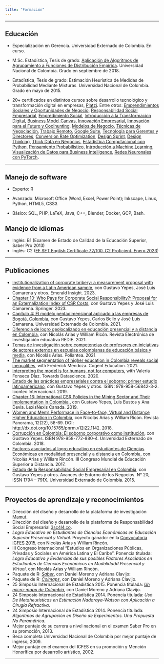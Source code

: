 ```yaml
---
title: "Formación"
---
```


***

## Educación

- Especialización en Gerencia. Universidad Externado de Colombia. En curso.

- M.Sc. Estadística, Tesis de grado: [Aplicación de Algoritmos de Agrupamiento a Funciones de Distribución Empírica](https://repositorio.unal.edu.co/handle/unal/64015){target="_blank"}. Universidad Nacional de Colombia. Grado en septiembre de 2018.

- Estadística, Tesis de grado: Estimación Heurística de Medidas de Probabilidad Mediante Mixturas. Universidad Nacional de Colombia. Grado en mayo de 2015.

- 20+ certificados en distintos cursos sobre desarrollo tecnológico y transformación digital en empresas, [Platzi](https://platzi.com/){target="_blank"}. Entre otros: [Emprendimientos Sociales y Oportunidades de Negocio](https://platzi.com/p/cruz-julian/curso/2625-emprendimiento-negocio/diploma/detalle/), [Responsabilidad Social Empresarial](https://platzi.com/p/cruz-julian/curso/2501-responsabilidad-social-empresarial/diploma/detalle/), [Empredimiento Social](https://platzi.com/p/cruz-julian/curso/2785-emprendimiento-thinking/diploma/detalle/), [Introducción a la Transformacion Digital](https://platzi.com/p/cruz-julian/curso/2375-transformacion-digital/diploma/detalle/), [Business Model Canvas](https://platzi.com/p/cruz-julian/curso/1309-canvas/diploma/detalle/), [Innovación Empresarial](https://platzi.com/p/cruz-julian/curso/2674-innovacion-empresarial/diploma/detalle/), [Innovación para el Futuro y Coolhunting](https://platzi.com/p/cruz-julian/curso/1778-coolhunting/diploma/detalle/), [Modelos de Negocio](https://platzi.com/p/cruz-julian/curso/2583-modelos-negocio/diploma/detalle/), [Técnicas de Negociación](https://platzi.com/p/cruz-julian/curso/1482-tecnicas-negociacion/diploma/detalle/), [Trabajo Remoto](https://platzi.com/p/cruz-julian/curso/1872-teletrabajo-trabajo-remoto/diploma/detalle/), [Google Suite](https://platzi.com/p/cruz-julian/curso/1401-google-suite/diploma/detalle/), [Tecnología para Gerentes y Directores](https://platzi.com/p/cruz-julian/curso/1882-tecnologia-gerentes/diploma/detalle/), [Conversion Rate Optimization](https://platzi.com/p/cruz-julian/curso/8034-cro/diploma/detalle/), [Design Sprint](https://platzi.com/p/cruz-julian/curso/1702-design-sprint/diploma/detalle/), [Design Thinking](https://platzi.com/p/cruz-julian/curso/1210-design-thinking/diploma/detalle/), [Thick Data en Negocios](https://platzi.com/p/cruz-julian/curso/1928-curso-de-thick-data/diploma/detalle/), [Estadística Computacional con Python](https://platzi.com/p/cruz-julian/curso/1835-programacion-estocastica/diploma/detalle/), [Pensamiento Probabilístico](https://platzi.com/p/cruz-julian/curso/1841-probabilistica/diploma/detalle/), [Introducción a Machine Learning](https://platzi.com/p/cruz-julian/curso/2459-machine-learning/diploma/detalle/), [Visualización de Datos para Business Intelligence](https://platzi.com/p/cruz-julian/curso/2195-visualizacion-datos/diploma/detalle/), [Redes Neuronales con PyTorch](https://platzi.com/p/cruz-julian/curso/7693-pytorch/diploma/detalle/).





***

## Manejo de software

 - Experto: R
 
 - Avanzado: Microsoft Office (Word, Excel, Power Point); Inkscape, Linux, Python, HTML5, CSS3.
 
 - Básico: SQL, PHP, LaTeX, Java, C++, Blender, Docker, GCP, Bash.

## Manejo de idiomas

 - Inglés: B1 (Examen de Estado de Calidad de la Educación Superior, Saber Pro 2013)
 - Inglés: C2 ([EF SET English Certificate 72/100. C2 Proficient. Enero 2023](https://www.efset.org/cert/yMegHW){target="_blank"})


***

## Publicaciones

- [Institutionalization of corporate bribery: a measurement proposal with evidence from a Latin American sample](https://www.emerald.com/insight/content/doi/10.1108/ARLA-04-2022-0099/full/html?utm_source=smc_email_onboarding&utm_medium=email&utm_campaign=apa_author_journals_access_2023-6-14){target="_blank"}, con Gustavo Yepes, José Luis Camarena y otros. Emerald Insight. 2023.
- [Chapter 10: Who Pays for Corporate Social Responsibility?: Proposal for an Externalization Index of CSR Costs](https://link.springer.com/book/10.1007/978-3-031-10437-4){target="_blank"}, con Gustavo Yepes y José Luis Camarena. Springer. 2023.
- [Capítulo 4: El modelo pentadimensional aplicado a las empresas de Bogotá, Colombia](https://bdigital.uexternado.edu.co/server/api/core/bitstreams/bbf36c2b-9e0f-4f0d-a7a7-dff7b94777cc/content){target="_blank"}, con Gustavo Yepes, Carlos Bello y José Luis Camarena. Universidad Externado de Colombia. 2021.
 - [Diferencia de logro geolocalizado en educación presencial y a distancia en Colombia](https://redie.uabc.mx/redie/article/view/3711){target="_blank"}, con Nicolás Arias y William Ricón. Revista Electrónica de Investigación educativa REDIE. 2021.
- [Temas de investigación sobre competencias de profesores en iniciativas de actores externos en escuelas colombianas de educación básica y media](https://journal.poligran.edu.co/index.php/poliantea/article/view/2337/2209){target="_blank"}, con Nicolás Arias. Poliantea. 2021.
- [The market segmentation of higher education in Colombia reveals social inequalities](https://www.tandfonline.com/doi/pdf/10.1080/2331186X.2021.1877885?needAccess=true){target="_blank"}, with Frederick Mendoza. Cogent Education. 2021.
- [Interpreting the model is for humans, not for computers](https://towardsdatascience.com/interpreting-the-model-is-for-humans-not-for-computers-9a857011ff3){target="_blank"}, with Valeria Fonseca Díaz. Towards Datascience. 2020.
- [Estado de las prácticas empresariales contra el soborno: primer estudio latinoamericano](https://www.pactoglobal-colombia.org/images/PDFs/LIBRO_Estudio_Antisoborno_2019.pdf){target="_blank"}, con Gustavo Yepes y otros. ISBN:  978-958-56842-3-2. Icontec Internacional. 2019.
- [Chapter 16: International CSR Policies in the Mining Sector and Their Implementation in Colombia.](https://store.lexisnexis.ca/en/categories/shop-by-jurisdiction/federal-13/extractive-industries-and-human-rights-in-an-era-of-global-justice-new-ways-of-resolving-and-preventing-conflicts--skusku-cad-6722/details){target="_blank"}, con Gustavo Yepes, Luis Bustos y Ana Devia. LexisNexis Canada. 2019.
- [Women and Men's Performace in Face-to-face, Virtual and Distance Higher Education in Colombia](https://journal.poligran.edu.co/index.php/panorama/article/download/1142/1039){target="_blank"}, con Nicolás Arias y William Ricón. Revista Panorama, 12(22), 58-69. DOI: [http://dx.doi.org/10.15765/pnrm.v12i22.1142](http://dx.doi.org/10.15765/pnrm.v12i22.1142){target="_blank"}. 2018.
- [Corrupción en Colombia: El soborno corporativo como institución](https://publicaciones.uexternado.edu.co/corrupcion-en-colombia-tomo-3-corrupcion-privada-politica-colombiana.html){target="_blank"}, con Gustavo Yepes. ISBN 978-958-772-880-4. Universidad Externado de Colombia. 2018.
 - [Factores asociados al logro educativo en estudiantes de Ciencias Económicas en modalidad presencial y a distancia en Colombia](http://hemeroteca.unad.edu.co/index.php/memorias/article/view/2890){target="_blank"}, con Nicolás Arias y William Rincón. III Congreso Mundial de Educación Superior a Distancia. 2017.
- [Estado de la Responsabilidad Social Empresarial en Colombia](http://administracion.uexternado.edu.co/PRME/memorias/Entorno%20de%20los%20Negocios%20N%2020.pdf){target="_blank"}, con Gustavo Yepes y otros. Avances de Entorno de los Negocios. N° 20, ISSN 1794 – 791X. Universidad Externado de Colombia. 2015.

***

## Proyectos de aprendizaje y reconocimientos

 - Dirección del diseño y desarrollo de la plataforma de investigación [Mamut](https://www.mmt-app.com/){target="_blank"}.
 - Dirección del diseño y desarrollo de la plataforma de Responsabilidad Social Empresarial [3sc4l4.co](https://www.3sc4l4.co/){target="_blank"}.
 - _Logro Educativo en Estudiantes de Ciencias Económicas en Educación Superior Presencial y Virtual_. Proyecto ganador en la [Convocatoria ICFES 2015](https://www.icfes.gov.co/web/guest/resultados-de-investigaciones-2015){target="_blank"}, con Nicolás Arias y William Rincón.
 - III Congreso Internacional "Estudios en Organizaciones Públicas, Privadas y Sociales en América Latina y El Caribe". Ponencia titulada: _Logro Educativo y Evidencias de sus posibles Factores Asociados en Estudiantes de Ciencias Económicas en Modalidadd Presencial y Virtual_, con Nicolás Arias y William Rincón.
 - Paquete de R: _[Saber](https://github.com/nebulae-co/saber){target="_blank"}_, con Daniel Moreno y Adriana Clavijo: 
 - Paquete de R: _[Colmaps](https://github.com/nebulae-co/colmaps){target="_blank"}_, con Daniel Moreno y Adriana Clavijo. 
 - 25 Simposio Internacional de Estadística 2015. Ponencia titulada: _[Un micro-mapa de Colombia](http://nebulae-co.github.io/colmaps/micromapa){target="_blank"}_, con Daniel Moreno y Adriana Clavijo.
 - 24 Simposio Internacional de Estadística 2014. Ponencia titulada: _Uso De Metaheurísticas en Estimación Nadaraya-Watson con Aplicación a Cirugía Refractiva_.
 - 24 Simposio Internacional de Estadística 2014. Ponencia titulada: _Algoritmos de Agrupación en Diseño de Experimentos. Una Propuesta No Paramétrica_.
 - Mejor puntaje de su carrera a nivel nacional en el examen Saber Pro en su promoción, 2013.
 - Beca completa Universidad Nacional de Colombia por mejor puntaje de ingreso, 2009.
 - Mejor puntaje en el examen del ICFES en su promoción y Mención Honorífica por desarrollo artístico, 2002.
 
***


